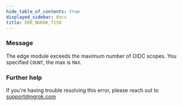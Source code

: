 ```yaml
---
hide_table_of_contents: true
displayed_sidebar: docs
title: ERR_NGROK_7150
---
```


### Message

The edge module exceeds the maximum number of OIDC scopes. You specified `COUNT`, the max is `MAX`.

### Further help

If you're having trouble resolving this error, please reach out to [support@ngrok.com](mailto:support@ngrok.com?subject=Help%20with%20ERR_NGROK_7150)
